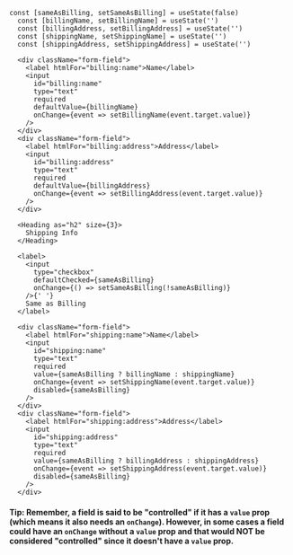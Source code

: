 
```
const [sameAsBilling, setSameAsBilling] = useState(false)
  const [billingName, setBillingName] = useState('')
  const [billingAddress, setBillingAddress] = useState('')
  const [shippingName, setShippingName] = useState('')
  const [shippingAddress, setShippingAddress] = useState('')

  <div className="form-field">
    <label htmlFor="billing:name">Name</label>
    <input
      id="billing:name"
      type="text"
      required
      defaultValue={billingName}
      onChange={event => setBillingName(event.target.value)}
    />
  </div>
  <div className="form-field">
    <label htmlFor="billing:address">Address</label>
    <input
      id="billing:address"
      type="text"
      required
      defaultValue={billingAddress}
      onChange={event => setBillingAddress(event.target.value)}
    />
  </div>

  <Heading as="h2" size={3}>
    Shipping Info
  </Heading>

  <label>
    <input
      type="checkbox"
      defaultChecked={sameAsBilling}
      onChange={() => setSameAsBilling(!sameAsBilling)}
    />{' '}
    Same as Billing
  </label>

  <div className="form-field">
    <label htmlFor="shipping:name">Name</label>
    <input
      id="shipping:name"
      type="text"
      required
      value={sameAsBilling ? billingName : shippingName}
      onChange={event => setShippingName(event.target.value)}
      disabled={sameAsBilling}
    />
  </div>
  <div className="form-field">
    <label htmlFor="shipping:address">Address</label>
    <input
      id="shipping:address"
      type="text"
      required
      value={sameAsBilling ? billingAddress : shippingAddress}
      onChange={event => setShippingAddress(event.target.value)}
      disabled={sameAsBilling}
    />
  </div>
```

<CheckoutBilling2 />

#### Tip: Remember, a field is said to be "controlled" if it has a `value` prop (which means it also needs an `onChange`). However, in some cases a field could have an `onChange` without a `value` prop and that would NOT be considered "controlled" since it doesn't have a `value` prop.

